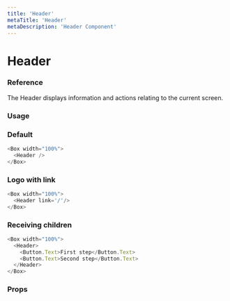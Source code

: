 ```yaml
---
title: 'Header'
metaTitle: 'Header'
metaDescription: 'Header Component'
---
```



# Header

### Reference

The Header displays information and actions relating to the current screen.

### Usage

### Default

```javascript
<Box width="100%">
  <Header />
</Box>
```

### Logo with link

```javascript
<Box width="100%">
  <Header link='/'/>
</Box>
```

### Receiving children

```javascript
<Box width="100%">
  <Header>
    <Button.Text>First step</Button.Text>
    <Button.Text>Second step</Button.Text>
  </Header>
</Box>
```

### Props

<PropsTable component="Header" platform="web" />
